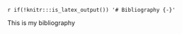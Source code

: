 `r if(!knitr:::is_latex_output()) '# Bibliography {-}'`

<!-- If you're outputting to LaTeX, the heading and references will be generated by the OxThesis LaTeX template. This .Rmd file serves only to add the References headline to gitbook output before  the references are added by pandoc -->

This is my bibliography

